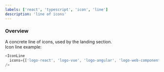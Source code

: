 ```yaml
---
labels: ['react', 'typescript', 'icon', 'line']
description: 'line of icons'
---
```



### Overview

A concrete line of icons, used by the landing section.  
Icon line example:
```js live
<IconLine 
  icons={['logo-react', 'logo-vue', 'logo-angular', 'logo-web-components', 'logo-ts', 'logo-js']} 
/>
```
